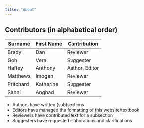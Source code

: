 ```yaml
---
title: "About"
---
```


## Contributors (in alphabetical order)


| Surname     | First Name  | Contribution  |
| ----------- | ----------- | --------------|
| Brady       | Dan         | Reviewer      |
| Goh         | Vera        | Suggester     |
| Haffey      | Anthony     | Author, Editor|
| Matthews    | Imogen      | Reviewer      |
| Pritchard   | Katherine   | Suggester     |
| Sahni       | Anghad      | Reviewer      |


- Authors have written (sub)sections
- Editors have managed the formatting of this website/textbook
- Reviewers have contributed text for a subsection
- Suggesters have requested elaborations and clarifications


